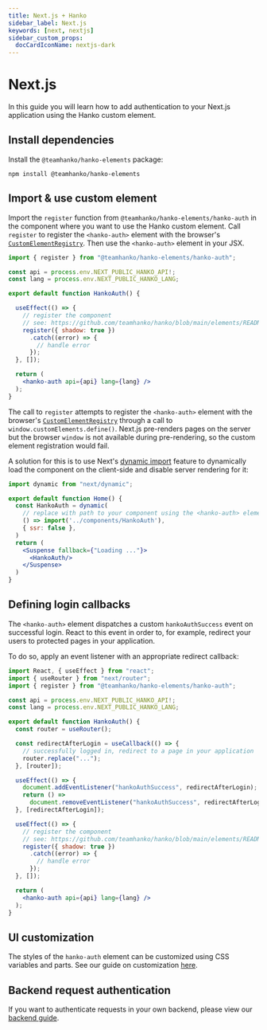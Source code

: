 ```yaml
---
title: Next.js + Hanko
sidebar_label: Next.js
keywords: [next, nextjs]
sidebar_custom_props:
  docCardIconName: nextjs-dark
---
```


# Next.js

In this guide you will learn how to add authentication to your Next.js application using the Hanko custom element.

## Install dependencies

Install the `@teamhanko/hanko-elements` package:

```shell npm2yarn
npm install @teamhanko/hanko-elements
```

## Import & use custom element

Import the `register` function from `@teamhanko/hanko-elements/hanko-auth` in the component where you want to use the
Hanko custom element. Call `register` to register the `<hanko-auth>` element with the browser's
[`CustomElementRegistry`](https://developer.mozilla.org/de/docs/Web/API/CustomElementRegistry).
Then use the `<hanko-auth>` element in your JSX.

```jsx title="HankoAuth.jsx" showLineNumbers
import { register } from "@teamhanko/hanko-elements/hanko-auth";

const api = process.env.NEXT_PUBLIC_HANKO_API!;
const lang = process.env.NEXT_PUBLIC_HANKO_LANG;

export default function HankoAuth() {

  useEffect(() => {
    // register the component
    // see: https://github.com/teamhanko/hanko/blob/main/elements/README.md#script
    register({ shadow: true })
      .catch((error) => {
        // handle error
      });
  }, []);

  return (
    <hanko-auth api={api} lang={lang} />
  );
}
```

The call to `register` attempts to register the `<hanko-auth>` element with the
browser's [`CustomElementRegistry`](https://developer.mozilla.org/de/docs/Web/API/CustomElementRegistry) through a
call to `window.customElements.define()`.
Next.js pre-renders pages on the server but the browser `window` is not available during pre-rendering, so the custom
element registration would fail.

A solution for this is to use Next's [dynamic import](https://nextjs.org/docs/advanced-features/dynamic-import) feature
to dynamically load the component on the client-side and disable server rendering for it:

```jsx title="index.js" showLineNumbers
import dynamic from "next/dynamic";

export default function Home() {
  const HankoAuth = dynamic(
    // replace with path to your component using the <hanko-auth> element
    () => import('../components/HankoAuth'),
    { ssr: false },
  )
  return (
    <Suspense fallback={"Loading ..."}>
      <HankoAuth/>
    </Suspense>
  )
}
```

## Defining login callbacks

The `<hanko-auth>` element dispatches a custom `hankoAuthSuccess` event on successful login. React to this
event in order to, for example, redirect your users to protected pages in your application.

To do so, apply an event listener with an appropriate redirect callback:

```jsx {2,9-20} title="HankoAuth.jsx" showLineNumbers
import React, { useEffect } from "react";
import { useRouter } from "next/router";
import { register } from "@teamhanko/hanko-elements/hanko-auth";

const api = process.env.NEXT_PUBLIC_HANKO_API!;
const lang = process.env.NEXT_PUBLIC_HANKO_LANG;

export default function HankoAuth() {
  const router = useRouter();

  const redirectAfterLogin = useCallback(() => {
    // successfully logged in, redirect to a page in your application
    router.replace("...");
  }, [router]);

  useEffect(() => {
    document.addEventListener("hankoAuthSuccess", redirectAfterLogin);
    return () =>
      document.removeEventListener("hankoAuthSuccess", redirectAfterLogin);
  }, [redirectAfterLogin]);

  useEffect(() => {
    // register the component
    // see: https://github.com/teamhanko/hanko/blob/main/elements/README.md#script
    register({ shadow: true })
      .catch((error) => {
        // handle error
      });
  }, []);

  return (
    <hanko-auth api={api} lang={lang} />
  );
}
```

## UI customization

The styles of the `hanko-auth` element can be customized using CSS variables and parts. See our guide
on customization [here](https://github.com/teamhanko/hanko/tree/main/elements#ui-customization).

## Backend request authentication

If you want to authenticate requests in your own backend, please view our [backend guide](/guides/backend).

